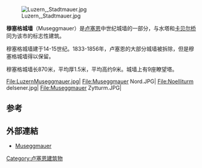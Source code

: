 [[File:Luzern,_Stadtmauer.jpg|thumb]]

'''穆塞格城墙'''（Museggmauer）是[[卢塞恩|卢塞恩]]中世纪城墙的一部分，与水塔和[[卡贝尔桥|卡贝尔桥]]同为该市的标志性建筑。

穆塞格城墙建于14-15世纪。1833-1856年，卢塞恩的大部分城墙被拆除，但是穆塞格城墙得以保留。

穆塞格城墙长870米，平均厚1.5米，平均高约9米。城墙上有9座瞭望塔。
<gallery>
File:LuzernMuseggmauer.jpg|
File:Museggmauer Nord.JPG|
File:Noelliturm delsener.jpg|
File:Museggmauer Zytturm.JPG|
</gallery>

== 参考 ==
<references />

== 外部連結 ==
{{commonscat|Museggmauer}}
* [http://www.museggmauer.ch/ Museggmauer] {{Wayback|url=http://www.museggmauer.ch/ |date=20150623125939 }}

[[Category:卢塞恩建筑物|Category:卢塞恩建筑物]]